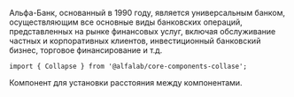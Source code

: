 

<Meta title='Компоненты' component={Collapse} />

<!-- Canvas -->

<Story name='Collapse'>
    <Collapse
        collapsedLabel='Подробнее'
        expandedLabel='Скрыть'
        isExpanded={ true }
    >
        <p>
            Альфа-Банк, основанный в 1990 году, является универсальным банком,
            осуществляющим все основные виды банковских операций, представленных
            на рынке финансовых услуг, включая обслуживание частных и корпоративных
            клиентов, инвестиционный банковский бизнес, торговое финансирование и т.д.
        </p>
    </Collapse>
</Story>

<ComponentHeader
    name='Collapse'
    version={version}
    package='@alfalab/core-components-collapse'
    stage={1}
/>

```tsx
import { Collapse } from '@alfalab/core-components-collase';
```

Компонент для установки расстояния между компонентами.

<Props of={Collapse} />
